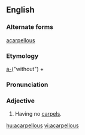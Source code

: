 ==English==

===Alternate forms===
[[acarpellous]]

===Etymology===
[[a-]]("without") + {{suffix|carpel|ous|t2=full of}}

===Pronunciation===
{{a|US}} {{IPA|/ˌeɪ.ˈkɑɹ.pə.ləs/}}

===Adjective===
{{en-adj|-}}

# {{context|botany}} Having no [[carpel]]s.

[[hu:acarpellous]]
[[vi:acarpellous]]